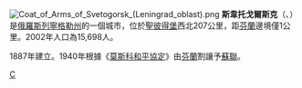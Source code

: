{{coord|61|06|30|N|28|51|30|E|display=title}}
[[File:Coat_of_Arms_of_Svetogorsk_(Leningrad_oblast).png|right]]
'''斯韋托戈爾斯克'''（{{lang-ru|Светого́рск}}、{{lang-fi|Enso}}）是[[俄羅斯|俄羅斯]][[列寧格勒州|列寧格勒州]]的一個城市，位於[[聖彼得堡|聖彼得堡]]西北207公里，距[[芬蘭|芬蘭]]邊境僅1公里。2002年人口為15,698人。

1887年建立。1940年根據《[[莫斯科和平協定|莫斯科和平協定]]》由[[芬蘭|芬蘭]]割讓予[[蘇聯|蘇聯]]。

{{列寧格勒州行政區劃}}
{{Authority control}}
[[Category:列寧格勒州城市|С]]